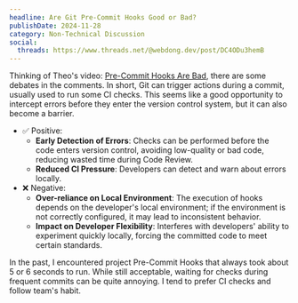 ```yaml
---
headline: Are Git Pre-Commit Hooks Good or Bad?
publishDate: 2024-11-28
category: Non-Technical Discussion
social:
  threads: https://www.threads.net/@webdong.dev/post/DC4ODu3hemB
---
```


Thinking of Theo's video: [Pre-Commit Hooks Are Bad](https://www.youtube.com/watch?v=RAelLqnnOp0), there are some debates in the comments. In short, Git can trigger actions during a commit, usually used to run some CI checks. This seems like a good opportunity to intercept errors before they enter the version control system, but it can also become a barrier.

- ✅ Positive:
  - **Early Detection of Errors**: Checks can be performed before the code enters version control, avoiding low-quality or bad code, reducing wasted time during Code Review.
  - **Reduced CI Pressure**: Developers can detect and warn about errors locally.
- ❌ Negative:
  - **Over-reliance on Local Environment**: The execution of hooks depends on the developer's local environment; if the environment is not correctly configured, it may lead to inconsistent behavior.
  - **Impact on Developer Flexibility**: Interferes with developers' ability to experiment quickly locally, forcing the committed code to meet certain standards.

In the past, I encountered project Pre-Commit Hooks that always took about 5 or 6 seconds to run. While still acceptable, waiting for checks during frequent commits can be quite annoying. I tend to prefer CI checks and follow team's habit.
